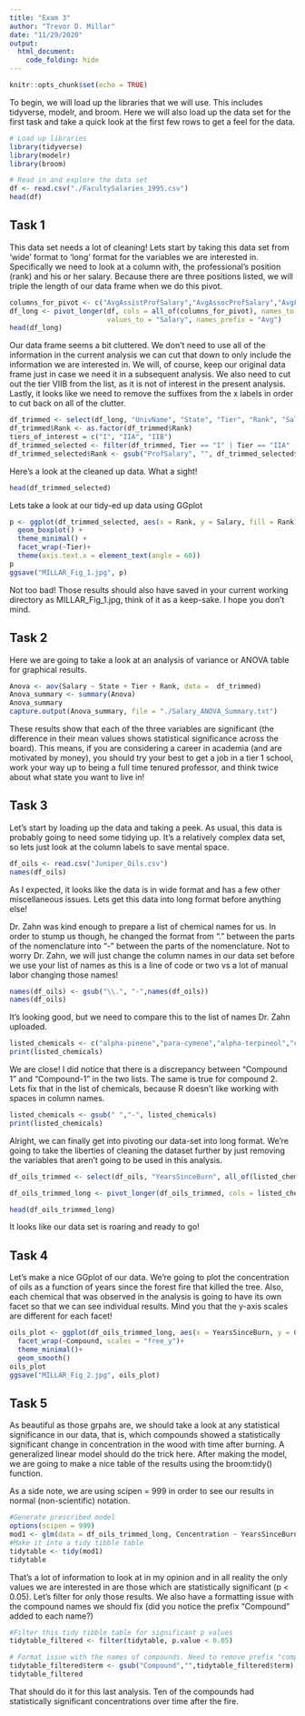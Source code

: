 ```yaml
---
title: "Exam 3"
author: "Trevor D. Millar"
date: "11/29/2020"
output: 
  html_document:
    code_folding: hide
---
```


```r
knitr::opts_chunk$set(echo = TRUE)
```

To begin, we will load up the libraries that we will use. This includes tidyverse, modelr, and broom. Here we will also load up the data set for the first task and take a quick look at the first few rows to get a feel for the data. 
```r
# Load up libraries
library(tidyverse)
library(modelr)
library(broom)

# Read in and explore the data set
df <- read.csv("./FacultySalaries_1995.csv")
head(df)
```

## Task 1
This data set needs a lot of cleaning! Lets start by taking this data set from 'wide' format to 'long' format for the variables we are interested in. Specifically we need to look at a column with, the professional's position (rank) and his or her salary. Because there are three positions listed, we will triple the length of our data frame when we do this pivot.



```r
columns_for_pivot <- c("AvgAssistProfSalary","AvgAssocProfSalary","AvgFullProfSalary")
df_long <- pivot_longer(df, cols = all_of(columns_for_pivot), names_to = "Rank", 
                        values_to = "Salary", names_prefix = "Avg")
head(df_long)

```

Our data frame seems a bit cluttered. We don't need to use all of the information in the current analysis we can cut that down to only include the information we are interested in. We will, of course, keep our original data frame just in case we need it in a subsequent analysis. We also need to cut out the tier VIIB from the list, as it is not of interest in the present analysis. Lastly, it looks like we need to remove the suffixes from the x labels in order to cut back on all of the clutter.



```r
df_trimmed <- select(df_long, "UnivName", "State", "Tier", "Rank", "Salary")
df_trimmed$Rank <- as.factor(df_trimmed$Rank)
tiers_of_interest = c("I", "IIA", "IIB")
df_trimmed_selected <- filter(df_trimmed, Tier == "I" | Tier == "IIA" | Tier == "IIB")
df_trimmed_selected$Rank <- gsub("ProfSalary", "", df_trimmed_selected$Rank)

```

Here's a look at the cleaned up data. What a sight!
```r
head(df_trimmed_selected)
```
Lets take a look at our tidy-ed up data using GGplot

```r
p <- ggplot(df_trimmed_selected, aes(x = Rank, y = Salary, fill = Rank))+
  geom_boxplot() +
  theme_minimal() +
  facet_wrap(~Tier)+
  theme(axis.text.x = element_text(angle = 60))
p
ggsave("MILLAR_Fig_1.jpg", p)
```

Not too bad! Those results should also have saved in your current working directory as MILLAR_Fig_1.jpg, think of it as a keep-sake. I hope you don't mind. 

## Task 2
Here we are going to take a look at an analysis of variance or ANOVA table for graphical results. 

```r
Anova <- aov(Salary ~ State + Tier + Rank, data =  df_trimmed)
Anova_summary <- summary(Anova)
Anova_summary
capture.output(Anova_summary, file = "./Salary_ANOVA_Summary.txt")
```

These results show that each of the three variables are significant (the difference in their mean values shows statistical significance across the board). This means, if you are considering a career in academia (and are motivated by money), you should try your best to get a job in a tier 1 school, work your way up to being a full time tenured professor, and think twice about what state you want to live in!


## Task 3
Let's start by loading up the data and taking a peek. As usual, this data is probably going to need some tidying up. It's a relatively complex data set, so lets just look at the column labels to save mental space. 
```r
df_oils <- read.csv("Juniper_Oils.csv")
names(df_oils)
```

As I expected, it looks like the data is in wide format and has a few other miscellaneous issues. Lets get this data into long format before anything else!

Dr. Zahn was kind enough to prepare a list of chemical names for us. In order to stump us though, he changed the format from "." between the parts of the nomenclature into "-" between the parts of the nomenclature. Not to worry Dr. Zahn, we will just change the column names in our data set before we use your list of names as this is a line of code or two vs a lot of manual labor changing those names!

```r
names(df_oils) <- gsub("\\.", "-",names(df_oils))
names(df_oils)
```

It's looking good, but we need to compare this to the list of names Dr. Zahn uploaded. 
```r
listed_chemicals <- c("alpha-pinene","para-cymene","alpha-terpineol","cedr-9-ene","alpha-cedrene","beta-cedrene","cis-thujopsene","alpha-himachalene","beta-chamigrene","cuparene","compound 1","alpha-chamigrene","widdrol","cedrol","beta-acorenol","alpha-acorenol","gamma-eudesmol","beta-eudesmol","alpha-eudesmol","cedr-8-en-13-ol","cedr-8-en-15-ol","compound 2","thujopsenal")
print(listed_chemicals)

```

We are close! I did notice that there is a discrepancy between "Compound 1" and "Compound-1" in the two lists. The same is true for compound 2. Lets fix that in the list of chemicals, because R doesn't like working with spaces in column names. 
```r
listed_chemicals <- gsub(" ","-", listed_chemicals)
print(listed_chemicals)
```

Alright, we can finally get into pivoting our data-set into long format. We're going to take the liberties of cleaning the dataset further by just removing the variables that aren't going to be used in this analysis. 

```r
df_oils_trimmed <- select(df_oils, "YearsSinceBurn", all_of(listed_chemicals))

df_oils_trimmed_long <- pivot_longer(df_oils_trimmed, cols = listed_chemicals, names_to = "Compound", values_to = "Concentration")

head(df_oils_trimmed_long)
```

It looks like our data set is roaring and ready to go!

## Task 4
Let's make a nice GGplot of our data. We're going to plot the concentration of oils as a function of years since the forest fire that killed the tree. Also, each chemical that was observed in the analysis is going to have its own facet so that we can see individual results. Mind you that the y-axis scales are different for each facet!

```r
oils_plot <- ggplot(df_oils_trimmed_long, aes(x = YearsSinceBurn, y = Concentration))+
  facet_wrap(~Compound, scales = "free_y")+
  theme_minimal()+
  geom_smooth()
oils_plot
ggsave("MILLAR_Fig_2.jpg", oils_plot)
```

## Task 5
As beautiful as those grpahs are, we should take a look at any statistical significance in our data, that is, which compounds showed a statistically significant change in concentration in the wood with time after burning. A generalized linear model should do the trick here. After making the model, we are going to make a nice table of the results using the broom:tidy() function. 

As a side note, we are using scipen = 999 in order to see our results in normal (non-scientific) notation. 
```r
#Generate prescribed model
options(scipen = 999)
mod1 <- glm(data = df_oils_trimmed_long, Concentration ~ YearsSinceBurn + Compound)
#Make it into a tidy tibble table
tidytable <- tidy(mod1)
tidytable
```

That's a lot of information to look at in my opinion and in all reality the only values we are interested in are those which are statistically significant (p < 0.05). Let's filter for only those results. We also have a formatting issue with the compound names we should fix (did you notice the prefix "Compound" added to each name?)
```r

#Filter this tidy tibble table for significant p values
tidytable_filtered <- filter(tidytable, p.value < 0.05)

# Format issue with the names of compounds. Need to remove prefix "compound"
tidytable_filtered$term <- gsub("Compound","",tidytable_filtered$term)
tidytable_filtered
```

That should do it for this last analysis. Ten of the compounds had statistically significant concentrations over time after the fire. 
